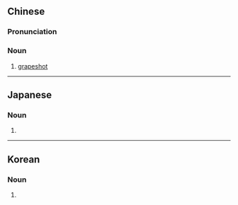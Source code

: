 {{also|葡萄弹}}
==Chinese==
{{zh-forms|s=葡萄弹|type=21}}

===Pronunciation===
{{zh-pron
|m=pútáodàn
|cat=n
}}

===Noun===
{{zh-noun}}

# [[grapeshot]]

----

==Japanese==
{{ja-kanjitab|ぶ|どう|だん|yomi=o}}

===Noun===
{{ja-noun|shin=葡萄弾|ぶどうだん}}

# {{alternative spelling of|葡萄弾|lang=ja}}

----

==Korean==
{{ko-hanjatab}}

===Noun===
{{ko-noun|hangeul=포도탄}}

# {{hanja form of|포도탄|[[grapeshot]]}}